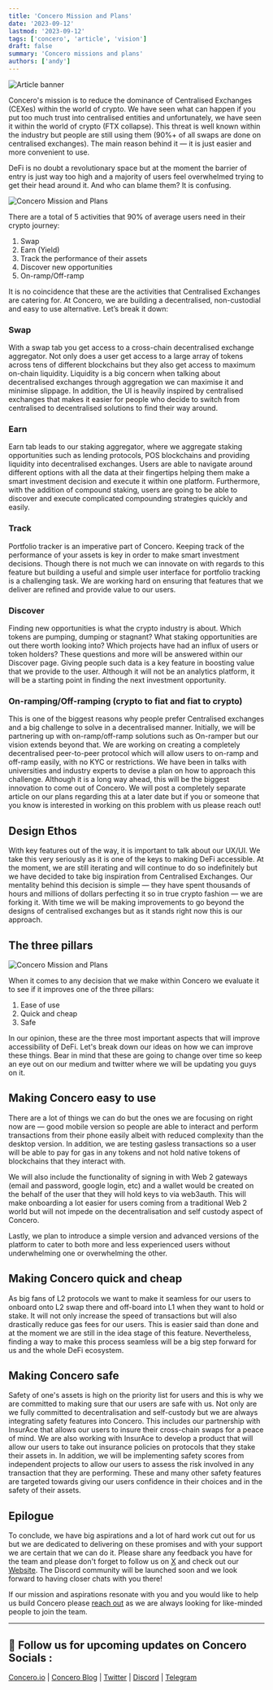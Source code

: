 ```yaml
---
title: 'Concero Mission and Plans'
date: '2023-09-12'
lastmod: '2023-09-12'
tags: ['concero', 'article', 'vision']
draft: false
summary: 'Concero missions and plans'
authors: ['andy']
---
```


![Article banner](/static/images/concero/article/concero-mission-plans/banner.webp)

Concero's mission is to reduce the dominance of Centralised Exchanges (CEXes) within the world of crypto. We have seen what can happen if you put too much trust into centralised entities and unfortunately, we have seen it within the world of crypto (FTX collapse). This threat is well known within the industry but people are still using them (90%+ of all swaps are done on centralised exchanges). The main reason behind it — it is just easier and more convenient to use.

DeFi is no doubt a revolutionary space but at the moment the barrier of entry is just way too high and a majority of users feel overwhelmed trying to get their head around it. And who can blame them? It is confusing.

![Concero Mission and Plans](/static/images/concero/article/concero-mission-plans/fig1.webp)

There are a total of 5 activities that 90% of average users need in their crypto journey:

1. Swap
2. Earn (Yield)
3. Track the performance of their assets
4. Discover new opportunities
5. On-ramp/Off-ramp

It is no coincidence that these are the activities that Centralised Exchanges are catering for. At Concero, we are building a decentralised, non-custodial and easy to use alternative. Let’s break it down:

### Swap

With a swap tab you get access to a cross-chain decentralised exchange aggregator. Not only does a user get access to a large array of tokens across tens of different blockchains but they also get access to maximum on-chain liquidity. Liquidity is a big concern when talking about decentralised exchanges through aggregation we can maximise it and minimise slippage. In addition, the UI is heavily inspired by centralised exchanges that makes it easier for people who decide to switch from centralised to decentralised solutions to find their way around.

### Earn

Earn tab leads to our staking aggregator, where we aggregate staking opportunities such as lending protocols, POS blockchains and providing liquidity into decentralised exchanges. Users are able to navigate around different options with all the data at their fingertips helping them make a smart investment decision and execute it within one platform. Furthermore, with the addition of compound staking, users are going to be able to discover and execute complicated compounding strategies quickly and easily.

### Track

Portfolio tracker is an imperative part of Concero. Keeping track of the performance of your assets is key in order to make smart investment decisions. Though there is not much we can innovate on with regards to this feature but building a useful and simple user interface for portfolio tracking is a challenging task. We are working hard on ensuring that features that we deliver are refined and provide value to our users.

### Discover

Finding new opportunities is what the crypto industry is about. Which tokens are pumping, dumping or stagnant? What staking opportunities are out there worth looking into? Which projects have had an influx of users or token holders? These questions and more will be answered within our Discover page. Giving people such data is a key feature in boosting value that we provide to the user. Although it will not be an analytics platform, it will be a starting point in finding the next investment opportunity.

### On-ramping/Off-ramping (crypto to fiat and fiat to crypto)

This is one of the biggest reasons why people prefer Centralised exchanges and a big challenge to solve in a decentralised manner. Initially, we will be partnering up with on-ramp/off-ramp solutions such as On-ramper but our vision extends beyond that. We are working on creating a completely decentralised peer-to-peer protocol which will allow users to on-ramp and off-ramp easily, with no KYC or restrictions. We have been in talks with universities and industry experts to devise a plan on how to approach this challenge. Although it is a long way ahead, this will be the biggest innovation to come out of Concero. We will post a completely separate article on our plans regarding this at a later date but if you or someone that you know is interested in working on this problem with us please reach out!

## Design Ethos

With key features out of the way, it is important to talk about our UX/UI. We take this very seriously as it is one of the keys to making DeFi accessible. At the moment, we are still iterating and will continue to do so indefinitely but we have decided to take big inspiration from Centralised Exchanges. Our mentality behind this decision is simple — they have spent thousands of hours and millions of dollars perfecting it so in true crypto fashion — we are forking it. With time we will be making improvements to go beyond the designs of centralised exchanges but as it stands right now this is our approach.

## The three pillars

![Concero Mission and Plans](/static/images/concero/article/concero-mission-plans/fig2.webp)

When it comes to any decision that we make within Concero we evaluate it to see if it improves one of the three pillars:

1. Ease of use
2. Quick and cheap
3. Safe

In our opinion, these are the three most important aspects that will improve accessibility of DeFi. Let's break down our ideas on how we can improve these things. Bear in mind that these are going to change over time so keep an eye out on our medium and twitter where we will be updating you guys on it.

## Making Concero easy to use

There are a lot of things we can do but the ones we are focusing on right now are — good mobile version so people are able to interact and perform transactions from their phone easily albeit with reduced complexity than the desktop version. In addition, we are testing gasless transactions so a user will be able to pay for gas in any tokens and not hold native tokens of blockchains that they interact with.

We will also include the functionality of signing in with Web 2 gateways (email and password, google login, etc) and a wallet would be created on the behalf of the user that they will hold keys to via web3auth. This will make onboarding a lot easier for users coming from a traditional Web 2 world but will not impede on the decentralisation and self custody aspect of Concero.

Lastly, we plan to introduce a simple version and advanced versions of the platform to cater to both more and less experienced users without underwhelming one or overwhelming the other.

## Making Concero quick and cheap

As big fans of L2 protocols we want to make it seamless for our users to onboard onto L2 swap there and off-board into L1 when they want to hold or stake. It will not only increase the speed of transactions but will also drastically reduce gas fees for our users. This is easier said than done and at the moment we are still in the idea stage of this feature. Nevertheless, finding a way to make this process seamless will be a big step forward for us and the whole DeFi ecosystem.

## Making Concero safe

Safety of one's assets is high on the priority list for users and this is why we are committed to making sure that our users are safe with us. Not only are we fully committed to decentralisation and self-custody but we are always integrating safety features into Concero. This includes our partnership with InsurAce that allows our users to insure their cross-chain swaps for a peace of mind. We are also working with InsurAce to develop a product that will allow our users to take out insurance policies on protocols that they stake their assets in. In addition, we will be implementing safety scores from independent projects to allow our users to assess the risk involved in any transaction that they are performing. These and many other safety features are targeted towards giving our users confidence in their choices and in the safety of their assets.

## Epilogue

To conclude, we have big aspirations and a lot of hard work cut out for us but we are dedicated to delivering on these promises and with your support we are certain that we can do it. Please share any feedback you have for the team and please don't forget to follow us on [X](https://x.com/concero_io) and check out our [Website](https://concero.io). The Discord community will be launched soon and we look forward to having closer chats with you there!

If our mission and aspirations resonate with you and you would like to help us build Concero please [reach out](mailto:andy@concero.io) as we are always looking for like-minded people to join the team.

---

## 🤝 Follow us for upcoming updates on Concero Socials :

[Concero.io](https://concero.io) | [Concero Blog](https://blog.concero.io) | [Twitter](https://x.com/concero_io) | [Discord](https://discord.com/invite/lanca) | [Telegram](https://t.me/concero_news)